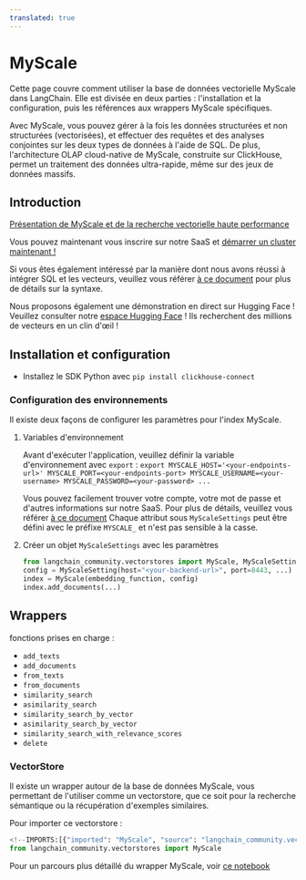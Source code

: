 ```yaml
---
translated: true
---
```


# MyScale

Cette page couvre comment utiliser la base de données vectorielle MyScale dans LangChain.
Elle est divisée en deux parties : l'installation et la configuration, puis les références aux wrappers MyScale spécifiques.

Avec MyScale, vous pouvez gérer à la fois les données structurées et non structurées (vectorisées), et effectuer des requêtes et des analyses conjointes sur les deux types de données à l'aide de SQL. De plus, l'architecture OLAP cloud-native de MyScale, construite sur ClickHouse, permet un traitement des données ultra-rapide, même sur des jeux de données massifs.

## Introduction

[Présentation de MyScale et de la recherche vectorielle haute performance](https://docs.myscale.com/en/overview/)

Vous pouvez maintenant vous inscrire sur notre SaaS et [démarrer un cluster maintenant !](https://docs.myscale.com/en/quickstart/)

Si vous êtes également intéressé par la manière dont nous avons réussi à intégrer SQL et les vecteurs, veuillez vous référer [à ce document](https://docs.myscale.com/en/vector-reference/) pour plus de détails sur la syntaxe.

Nous proposons également une démonstration en direct sur Hugging Face ! Veuillez consulter notre [espace Hugging Face](https://huggingface.co/myscale) ! Ils recherchent des millions de vecteurs en un clin d'œil !

## Installation et configuration

- Installez le SDK Python avec `pip install clickhouse-connect`

### Configuration des environnements

Il existe deux façons de configurer les paramètres pour l'index MyScale.

1. Variables d'environnement

    Avant d'exécuter l'application, veuillez définir la variable d'environnement avec `export` :
    `export MYSCALE_HOST='<your-endpoints-url>' MYSCALE_PORT=<your-endpoints-port> MYSCALE_USERNAME=<your-username> MYSCALE_PASSWORD=<your-password> ...`

    Vous pouvez facilement trouver votre compte, votre mot de passe et d'autres informations sur notre SaaS. Pour plus de détails, veuillez vous référer [à ce document](https://docs.myscale.com/en/cluster-management/)
    Chaque attribut sous `MyScaleSettings` peut être défini avec le préfixe `MYSCALE_` et n'est pas sensible à la casse.

2. Créer un objet `MyScaleSettings` avec les paramètres

    ```python
    from langchain_community.vectorstores import MyScale, MyScaleSettings
    config = MyScaleSetting(host="<your-backend-url>", port=8443, ...)
    index = MyScale(embedding_function, config)
    index.add_documents(...)
    ```

## Wrappers

fonctions prises en charge :
- `add_texts`
- `add_documents`
- `from_texts`
- `from_documents`
- `similarity_search`
- `asimilarity_search`
- `similarity_search_by_vector`
- `asimilarity_search_by_vector`
- `similarity_search_with_relevance_scores`
- `delete`

### VectorStore

Il existe un wrapper autour de la base de données MyScale, vous permettant de l'utiliser comme un vectorstore,
que ce soit pour la recherche sémantique ou la récupération d'exemples similaires.

Pour importer ce vectorstore :

```python
<!--IMPORTS:[{"imported": "MyScale", "source": "langchain_community.vectorstores", "docs": "https://api.python.langchain.com/en/latest/vectorstores/langchain_community.vectorstores.myscale.MyScale.html", "title": "MyScale"}]-->
from langchain_community.vectorstores import MyScale
```

Pour un parcours plus détaillé du wrapper MyScale, voir [ce notebook](/docs/integrations/vectorstores/myscale)
